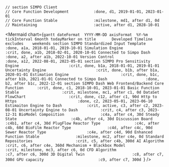     // section SIMPO Client
    // Core Function Development           :done, d1, 2019-01-01, 2023-01-01
    // Core Function Stable                :milestone, md1, after d1, 0d
    // Maintaining                         :active, after d1, 2028-10-01

<Mermaid chart={`gantt
    dateFormat  YYYY-MM-DD
    axisFormat  %Y-%m
    tickInterval 6month
    todayMarker on
    title       Developed Timeline
    excludes    weekends
    section SIMPO
    Standardized Input Template             :done, a1a, 2018-01-01, 2019-10-01
    Simulation Engine                       :crit, done, a1b, 2018-02-01, 2020-10-01
    Connected to Simpo Dash                 :done, a2, after a1b, 2022-10-01
    Version Control                         :done, a12, 2022-08-01, 2023-05-01
    section SIMPO Pro
    Sensitivity Engine                      :crit, done, b1a, 2018-01-01, 2019-01-01
    Uncertainty Engine                      :crit, done, b1b, after b1a, 2020-01-01
    Estimation Engine                       :crit, done, b1c, after b1b, 2021-01-01
    Connected to Simpo Dash                 :done, b2, after b1c, 2022-12-01
    section SIMPO Dash
    Web Frontend/Backend Core Function      :crit, done, c1, 2018-10-01, 2023-01-01
    Basic Function Stable                   :crit, milestone, mc1, after c1, 0d
    DataSet FlowChart                   :crit, done, c12, after c1, 90d
    Http to Https                           :done, c2, 2023-05-01, 2023-06-10
    Estimaiton Engine to Dash           :crit, active, c3, after c2, 2023-08-01
    Uncertainty Engine to Dash          :crit, c4, after c3, 2023-12-31
    BioModel Composition                :c4a, after c4, 30d
    Steady State                        :c4b, after c4, 30d
    Discussion Board                    :c4b1, after c4, 30d
    PlugFlow Reactor Type               :c4c, after c4b, 60d
    BioFilm Reactor Type                :c4d, after c4c, 90d
    Sewer Reactor Type                  :c4e, after c4d, 90d
    Enhanced Function Stable                :milestone, mc2, after c4e, 0d
    Standard Repositories                   :crit, c5, after c4b, 300d
    AI Algorithm                        :crit, c6, after c4e, 360d
    Mechanism + Blackbox Model              :crit, milestone, mc3, after c6, 0d
    CFD Algorithm                       :c7, after c6, 300d
    3D Digital Twin                     :c8, after c7, 300d
    GPU capacity                        :c9, after c7, 300d
`} />






